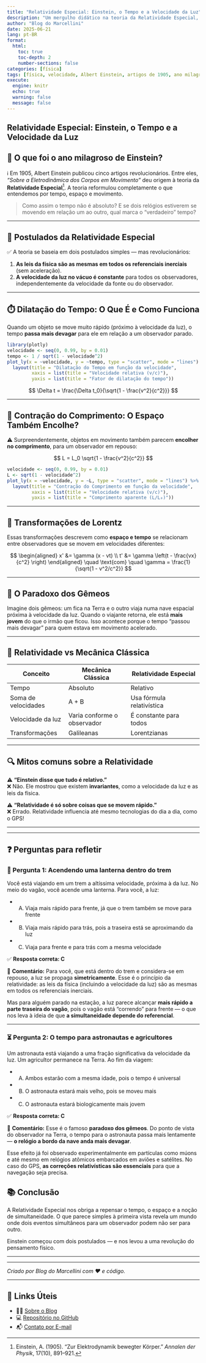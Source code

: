 ```yaml
---
title: "Relatividade Especial: Einstein, o Tempo e a Velocidade da Luz"
description: "Um mergulho didático na teoria da Relatividade Especial, com gráficos, exemplos e contexto histórico."
author: "Blog do Marcellini"
date: 2025-06-21
lang: pt-BR
format:
  html:
    toc: true
    toc-depth: 2
    number-sections: false
categories: [física]
tags: [física, velocidade, Albert Einstein, artigos de 1905, ano milagroso, relatividade especial, luz, espaço-tempo]
execute:
  engine: knitr
  echo: true
  warning: false
  message: false
---
```


<div class="invisivel">
# Relatividade Especial: Einstein, o Tempo e a Velocidade da Luz
</div>

## 🌟 O que foi o ano milagroso de Einstein?

ℹ️ Em 1905, Albert Einstein publicou cinco artigos revolucionários. Entre eles, *“Sobre a Eletrodinâmica dos Corpos em Movimento”* deu origem à teoria da **Relatividade Especial**[^einstein1905]. A teoria reformulou completamente o que entendemos por tempo, espaço e movimento.

> Como assim o tempo não é absoluto? E se dois relógios estiverem se movendo em relação um ao outro, qual marca o "verdadeiro" tempo?

---

## 📜 Postulados da Relatividade Especial

✅ A teoria se baseia em dois postulados simples — mas revolucionários:

1. **As leis da física são as mesmas em todos os referenciais inerciais** (sem aceleração).  
2. **A velocidade da luz no vácuo é constante** para todos os observadores, independentemente da velocidade da fonte ou do observador.

---

## ⏱️ Dilatação do Tempo: O Que É e Como Funciona

Quando um objeto se move muito rápido (próximo à velocidade da luz), o tempo **passa mais devagar** para ele em relação a um observador parado.

```r
library(plotly)
velocidade <- seq(0, 0.99, by = 0.01)
tempo <- 1 / sqrt(1 - velocidade^2)
plot_ly(x = ~velocidade, y = ~tempo, type = "scatter", mode = "lines") %>%
  layout(title = "Dilatação do Tempo em função da velocidade",
         xaxis = list(title = "Velocidade relativa (v/c)"),
         yaxis = list(title = "Fator de dilatação do tempo"))
```

$$
\Delta t = \frac{\Delta t_0}{\sqrt{1 - \frac{v^2}{c^2}}}
$$

---

## 📏 Contração do Comprimento: O Espaço Também Encolhe?

⚠️ Surpreendentemente, objetos em movimento também parecem **encolher no comprimento**, para um observador em repouso:

$$
L = L_0 \sqrt{1 - \frac{v^2}{c^2}}
$$

```r
velocidade <- seq(0, 0.99, by = 0.01)
L <- sqrt(1 - velocidade^2)
plot_ly(x = ~velocidade, y = ~L, type = "scatter", mode = "lines") %>%
  layout(title = "Contração do Comprimento em função da velocidade",
         xaxis = list(title = "Velocidade relativa (v/c)"),
         yaxis = list(title = "Comprimento aparente (L/L₀)"))
```

---

## 🔁 Transformações de Lorentz

Essas transformações descrevem como **espaço e tempo** se relacionam entre observadores que se movem em velocidades diferentes:

$$
\begin{aligned}
x' &= \gamma (x - vt) \\
t' &= \gamma \left(t - \frac{vx}{c^2} \right)
\end{aligned}
\quad \text{com} \quad \gamma = \frac{1}{\sqrt{1 - v^2/c^2}}
$$

---

## 👯 O Paradoxo dos Gêmeos

Imagine dois gêmeos: um fica na Terra e o outro viaja numa nave espacial próxima à velocidade da luz. Quando o viajante retorna, ele está **mais jovem** do que o irmão que ficou. Isso acontece porque o tempo "passou mais devagar" para quem estava em movimento acelerado.

---

## 🧪 Relatividade vs Mecânica Clássica

| Conceito                | Mecânica Clássica         | Relatividade Especial         |
|-------------------------|---------------------------|-------------------------------|
| Tempo                   | Absoluto                  | Relativo                      |
| Soma de velocidades     | A + B                     | Usa fórmula relativística     |
| Velocidade da luz       | Varia conforme o observador | É constante para todos        |
| Transformações          | Galileanas                | Lorentzianas                  |

---

## 🔍 Mitos comuns sobre a Relatividade

⚠️ **“Einstein disse que tudo é relativo.”**  
❌ Não. Ele mostrou que existem **invariantes**, como a velocidade da luz e as leis da física.

⚠️ **“Relatividade é só sobre coisas que se movem rápido.”**  
❌ Errado. Relatividade influencia até mesmo tecnologias do dia a dia, como o GPS!

---


---

## ❓ Perguntas para refletir

### 🔦 Pergunta 1: Acendendo uma lanterna dentro do trem

Você está viajando em um trem a altíssima velocidade, próxima à da luz. No meio do vagão, você acende uma lanterna. Para você, a luz:

- A) Viaja mais rápido para frente, já que o trem também se move para frente  
- B) Viaja mais rápido para trás, pois a traseira está se aproximando da luz  
- C) Viaja para frente e para trás com a mesma velocidade

✅ **Resposta correta: C**

📘 **Comentário:** Para você, que está dentro do trem e considera-se em repouso, a luz se propaga **simetricamente**. Esse é o princípio da relatividade: as leis da física (incluindo a velocidade da luz) são as mesmas em todos os referenciais inerciais.

Mas para alguém parado na estação, a luz parece alcançar **mais rápido a parte traseira do vagão**, pois o vagão está “correndo” para frente — o que nos leva à ideia de que **a simultaneidade depende do referencial**.

---

### ⏳ Pergunta 2: O tempo para astronautas e agricultores

Um astronauta está viajando a uma fração significativa da velocidade da luz. Um agricultor permanece na Terra. Ao fim da viagem:

- A) Ambos estarão com a mesma idade, pois o tempo é universal  
- B) O astronauta estará mais velho, pois se moveu mais  
- C) O astronauta estará biologicamente mais jovem

✅ **Resposta correta: C**

📘 **Comentário:** Esse é o famoso **paradoxo dos gêmeos**. Do ponto de vista do observador na Terra, o tempo para o astronauta passa mais lentamente — **o relógio a bordo da nave anda mais devagar**.

Esse efeito já foi observado experimentalmente em partículas como múons e até mesmo em relógios atômicos embarcados em aviões e satélites. No caso do GPS, **as correções relativísticas são essenciais** para que a navegação seja precisa.


## 📚 Conclusão

A Relatividade Especial nos obriga a repensar o tempo, o espaço e a noção de simultaneidade. O que parece simples à primeira vista revela um mundo onde dois eventos simultâneos para um observador podem não ser para outro.

Einstein começou com dois postulados — e nos levou a uma revolução do pensamento físico.

---

[^einstein1905]: Einstein, A. (1905). "Zur Elektrodynamik bewegter Körper." *Annalen der Physik*, 17(10), 891–921.

---

*Criado por Blog do Marcellini com ❤️ e código.*

---

## 🔗 Links Úteis

- 🧑‍🏫 [Sobre o Blog](../../posts/pessoal/sobre-o-blog.html)
- 💻 [Repositório no GitHub](https://github.com/marcellini-celso/blog-marcellini)
- 📬 [Contato por E-mail](mailto:prof.marcellini@gmail.com)

